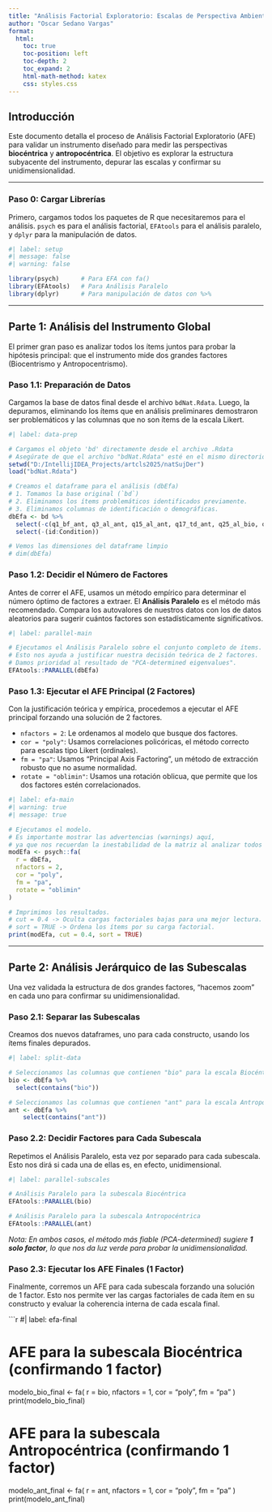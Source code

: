 ```yaml
---
title: "Análisis Factorial Exploratorio: Escalas de Perspectiva Ambiental"
author: "Oscar Sedano Vargas"
format:
  html:
    toc: true
    toc-position: left
    toc-depth: 2
    toc_expand: 2
    html-math-method: katex
    css: styles.css
---
```


## Introducción

Este documento detalla el proceso de Análisis Factorial Exploratorio (AFE) para validar un instrumento diseñado para medir las perspectivas **biocéntrica** y **antropocéntrica**. El objetivo es explorar la estructura subyacente del instrumento, depurar las escalas y confirmar su unidimensionalidad.

---

### **Paso 0: Cargar Librerías**

Primero, cargamos todos los paquetes de R que necesitaremos para el análisis. `psych` es para el análisis factorial, `EFAtools` para el análisis paralelo, y `dplyr` para la manipulación de datos.

```r
#| label: setup
#| message: false
#| warning: false

library(psych)      # Para EFA con fa()
library(EFAtools)   # Para Análisis Paralelo
library(dplyr)      # Para manipulación de datos con %>%
```

---

## **Parte 1: Análisis del Instrumento Global**

El primer gran paso es analizar todos los ítems juntos para probar la hipótesis principal: que el instrumento mide dos grandes factores (Biocentrismo y Antropocentrismo).

### **Paso 1.1: Preparación de Datos**

Cargamos la base de datos final desde el archivo `bdNat.Rdata`. Luego, la depuramos, eliminando los ítems que en análisis preliminares demostraron ser problemáticos y las columnas que no son ítems de la escala Likert.

```r
#| label: data-prep

# Cargamos el objeto 'bd' directamente desde el archivo .Rdata
# Asegúrate de que el archivo "bdNat.Rdata" esté en el mismo directorio de trabajo.
setwd("D:/IntellijIDEA_Projects/artcls2025/natSujDer")
load("bdNat.Rdata")

# Creamos el dataframe para el análisis (dbEfa)
# 1. Tomamos la base original (`bd`)
# 2. Eliminamos los ítems problemáticos identificados previamente.
# 3. Eliminamos columnas de identificación o demográficas.
dbEfa <- bd %>%
  select(-c(q1_bf_ant, q3_al_ant, q15_al_ant, q17_td_ant, q25_al_bio, q28_rep_bio, q16_bf_bio)) %>%
  select(-(id:Condition))

# Vemos las dimensiones del dataframe limpio
# dim(dbEfa)
```

### **Paso 1.2: Decidir el Número de Factores**

Antes de correr el AFE, usamos un método empírico para determinar el número óptimo de factores a extraer. El **Análisis Paralelo** es el método más recomendado. Compara los autovalores de nuestros datos con los de datos aleatorios para sugerir cuántos factores son estadísticamente significativos.

```r
#| label: parallel-main

# Ejecutamos el Análisis Paralelo sobre el conjunto completo de ítems.
# Esto nos ayuda a justificar nuestra decisión teórica de 2 factores.
# Damos prioridad al resultado de "PCA-determined eigenvalues".
EFAtools::PARALLEL(dbEfa)
```

### **Paso 1.3: Ejecutar el AFE Principal (2 Factores)**

Con la justificación teórica y empírica, procedemos a ejecutar el AFE principal forzando una solución de 2 factores.

* `nfactors = 2`: Le ordenamos al modelo que busque dos factores.
* `cor = "poly"`: Usamos correlaciones policóricas, el método correcto para escalas tipo Likert (ordinales).
* `fm = "pa"`: Usamos "Principal Axis Factoring", un método de extracción robusto que no asume normalidad.
* `rotate = "oblimin"`: Usamos una rotación oblicua, que permite que los dos factores estén correlacionados.

```r
#| label: efa-main
#| warning: true
#| message: true

# Ejecutamos el modelo.
# Es importante mostrar las advertencias (warnings) aquí,
# ya que nos recuerdan la inestabilidad de la matriz al analizar todos los ítems juntos.
modEfa <- psych::fa(
  r = dbEfa,
  nfactors = 2,
  cor = "poly",
  fm = "pa",
  rotate = "oblimin"
)

# Imprimimos los resultados.
# cut = 0.4 -> Oculta cargas factoriales bajas para una mejor lectura.
# sort = TRUE -> Ordena los ítems por su carga factorial.
print(modEfa, cut = 0.4, sort = TRUE)
```

---

## **Parte 2: Análisis Jerárquico de las Subescalas**

Una vez validada la estructura de dos grandes factores, "hacemos zoom" en cada uno para confirmar su unidimensionalidad.

### **Paso 2.1: Separar las Subescalas**

Creamos dos nuevos dataframes, uno para cada constructo, usando los ítems finales depurados.

```r
#| label: split-data

# Seleccionamos las columnas que contienen "bio" para la escala Biocéntrica
bio <- dbEfa %>%
  select(contains("bio"))

# Seleccionamos las columnas que contienen "ant" para la escala Antropocéntrica
ant <- dbEfa %>%
    select(contains("ant"))
```

### **Paso 2.2: Decidir Factores para Cada Subescala**

Repetimos el Análisis Paralelo, esta vez por separado para cada subescala. Esto nos dirá si cada una de ellas es, en efecto, unidimensional.

```r
#| label: parallel-subscales

# Análisis Paralelo para la subescala Biocéntrica
EFAtools::PARALLEL(bio)

# Análisis Paralelo para la subescala Antropocéntrica
EFAtools::PARALLEL(ant)
```
*Nota: En ambos casos, el método más fiable (PCA-determined) sugiere **1 solo factor**, lo que nos da luz verde para probar la unidimensionalidad.*

### **Paso 2.3: Ejecutar los AFE Finales (1 Factor)**

Finalmente, corremos un AFE para cada subescala forzando una solución de 1 factor. Esto nos permite ver las cargas factoriales de cada ítem en su constructo y evaluar la coherencia interna de cada escala final.

```r
#| label: efa-final

# AFE para la subescala Biocéntrica (confirmando 1 factor)
modelo_bio_final <- fa(
  r = bio,
  nfactors = 1,
  cor = "poly",
  fm = "pa"
)
print(modelo_bio_final)

# AFE para la subescala Antropocéntrica (confirmando 1 factor)
modelo_ant_final <- fa(
  r = ant,
  nfactors = 1,
  cor = "poly",
  fm = "pa"
)
print(modelo_ant_final)
